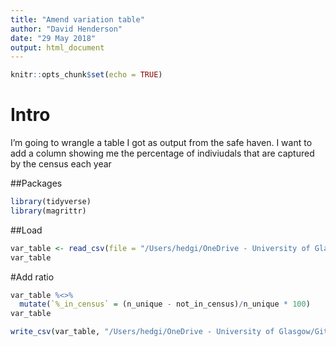 ```yaml
---
title: "Amend variation table"
author: "David Henderson"
date: "29 May 2018"
output: html_document
---
```


```r
knitr::opts_chunk$set(echo = TRUE)
```

# Intro

I'm going to wrangle a table I got as output from the safe haven. I want to add a column showing me the percentage of indiviudals that are captured by the census each year

##Packages

```r
library(tidyverse)
library(magrittr)
```

##Load

```r
var_table <- read_csv(file = "/Users/hedgi/OneDrive - University of Glasgow/GitHub/thesis_rmd/figures/chapter-renf/07_indivdual_weekly_variation.csv")
var_table
```

#Add ratio

```r
var_table %<>%
  mutate(`%_in_census` = (n_unique - not_in_census)/n_unique * 100)
var_table
```

```r
write_csv(var_table, "/Users/hedgi/OneDrive - University of Glasgow/GitHub/thesis_rmd/figures/chapter-renf/07_indivdual_weekly_variation.csv")
```

